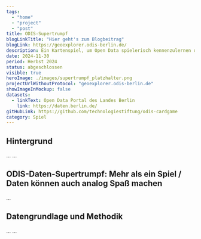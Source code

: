 ```yaml
---
tags:
  - "home"
  - "project"
  - "post"
title: ODIS-Supertrumpf
blogLinkTitle: "Hier geht's zum Blogbeitrag"
blogLink: https://geoexplorer.odis-berlin.de/
description: Ein Kartenspiel, um Open Data spielerisch kennenzulernen und gemeinsam zu erkunden.  
date: 2024-11-30
period: Herbst 2024
status: abgeschlossen
visible: true
heroImage: ./images/supertrumpf_platzhalter.png
projectUrlWithoutProtocol: "geoexplorer.odis-berlin.de"
showImageInMockup: false
datasets:
  - linkText: Open Data Portal des Landes Berlin
    link: https://daten.berlin.de/
gitHubLink: https://github.com/technologiestiftung/odis-cardgame
category: Spiel
---
```


## Hintergrund

... 
... 

## ODIS-Daten-Supertrumpf: Mehr als ein Spiel / Daten können auch analog Spaß machen

...


<ContentSection class="sm:px-6">

  <ImageSection class="sm:container sm:mx-auto"
    src={image}
    caption="Zusammen Karten spielen macht Spaß."
  />
</ContentSection>


## Datengrundlage und Methodik

...
...
